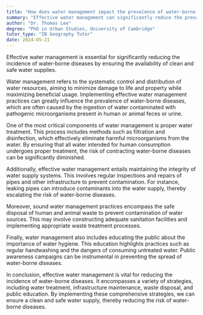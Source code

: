 ```yaml
---
title: "How does water management impact the prevalence of water-borne diseases?"
summary: "Effective water management can significantly reduce the prevalence of water-borne diseases by ensuring clean and safe water supply."
author: "Dr. Thomas Lee"
degree: "PhD in Urban Studies, University of Cambridge"
tutor_type: "IB Geography Tutor"
date: 2024-05-21
---
```


Effective water management is essential for significantly reducing the incidence of water-borne diseases by ensuring the availability of clean and safe water supplies.

Water management refers to the systematic control and distribution of water resources, aiming to minimize damage to life and property while maximizing beneficial usage. Implementing effective water management practices can greatly influence the prevalence of water-borne diseases, which are often caused by the ingestion of water contaminated with pathogenic microorganisms present in human or animal feces or urine.

One of the most critical components of water management is proper water treatment. This process includes methods such as filtration and disinfection, which effectively eliminate harmful microorganisms from the water. By ensuring that all water intended for human consumption undergoes proper treatment, the risk of contracting water-borne diseases can be significantly diminished.

Additionally, effective water management entails maintaining the integrity of water supply systems. This involves regular inspections and repairs of pipes and other infrastructure to prevent contamination. For instance, leaking pipes can introduce contaminants into the water supply, thereby escalating the risk of water-borne diseases.

Moreover, sound water management practices encompass the safe disposal of human and animal waste to prevent contamination of water sources. This may involve constructing adequate sanitation facilities and implementing appropriate waste treatment processes.

Finally, water management also includes educating the public about the importance of water hygiene. This education highlights practices such as regular handwashing and the dangers of consuming untreated water. Public awareness campaigns can be instrumental in preventing the spread of water-borne diseases.

In conclusion, effective water management is vital for reducing the incidence of water-borne diseases. It encompasses a variety of strategies, including water treatment, infrastructure maintenance, waste disposal, and public education. By implementing these comprehensive strategies, we can ensure a clean and safe water supply, thereby reducing the risk of water-borne diseases.
    
